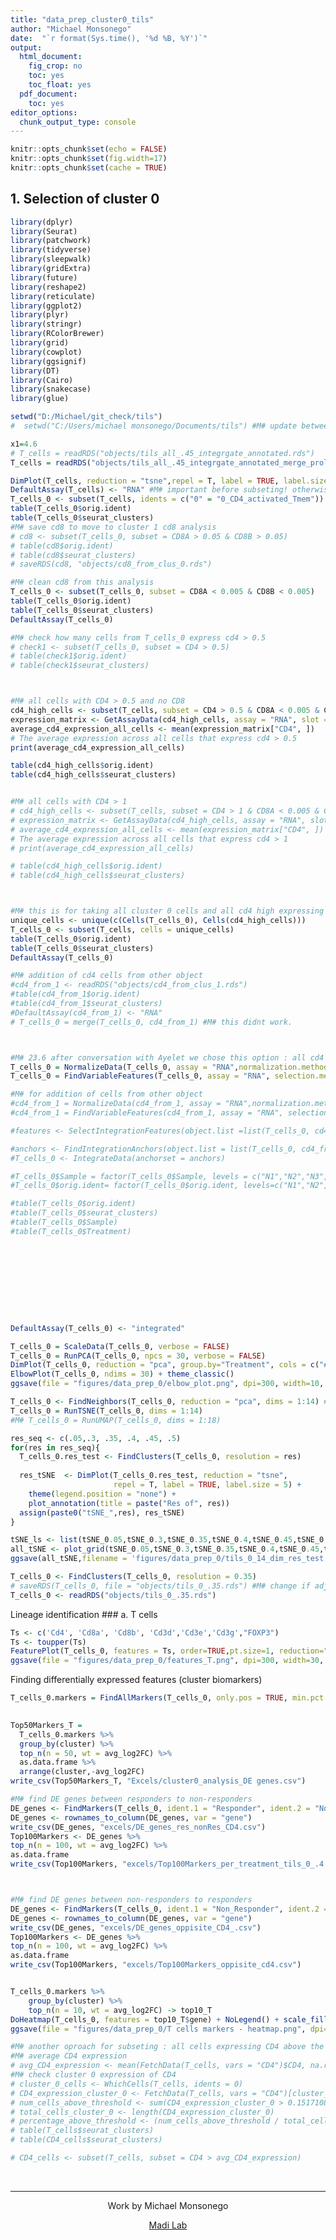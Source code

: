 ```yaml
---
title: "data_prep_cluster0_tils"
author: "Michael Monsonego"
date:  "`r format(Sys.time(), '%d %B, %Y')`"
output:
  html_document: 
    fig_crop: no
    toc: yes
    toc_float: yes
  pdf_document:
    toc: yes
editor_options: 
  chunk_output_type: console
---
```


```r
knitr::opts_chunk$set(echo = FALSE)
knitr::opts_chunk$set(fig.width=17) 
knitr::opts_chunk$set(cache = TRUE) 

```

## 1. Selection of cluster 0
```r
library(dplyr)
library(Seurat)
library(patchwork)
library(tidyverse)
library(sleepwalk)
library(gridExtra)
library(future)
library(reshape2)
library(reticulate)
library(ggplot2)
library(plyr)
library(stringr)
library(RColorBrewer)
library(grid)
library(cowplot)
library(ggsignif)
library(DT)
library(Cairo)
library(snakecase)
library(glue)

setwd("D:/Michael/git_check/tils")
#  setwd("C:/Users/michael monsonego/Documents/tils") #M# update between computers(git)

x1=4.6
# T_cells = readRDS("objects/tils_all_.45_integrgate_annotated.rds")
T_cells = readRDS("objects/tils_all_.45_integrgate_annotated_merge_prolif.rds")

DimPlot(T_cells, reduction = "tsne",repel = T, label = TRUE, label.size = 5)
DefaultAssay(T_cells) <- "RNA" #M# important before subseting! otherwise doesnt find cd8
T_cells_0 <- subset(T_cells, idents = c("0" = "0_CD4_activated_Tmem")) #M# also subset out CD8 cells
table(T_cells_0$orig.ident)
table(T_cells_0$seurat_clusters)
#M# save cd8 to move to cluster 1 cd8 analysis
# cd8 <- subset(T_cells_0, subset = CD8A > 0.05 & CD8B > 0.05)
# table(cd8$orig.ident)
# table(cd8$seurat_clusters)
# saveRDS(cd8, "objects/cd8_from_clus_0.rds")

#M# clean cd8 from this analysis
T_cells_0 <- subset(T_cells_0, subset = CD8A < 0.005 & CD8B < 0.005)
table(T_cells_0$orig.ident)
table(T_cells_0$seurat_clusters)
DefaultAssay(T_cells_0)

#M# check how many cells from T_cells_0 express cd4 > 0.5
# check1 <- subset(T_cells_0, subset = CD4 > 0.5)
# table(check1$orig.ident)
# table(check1$seurat_clusters)



#M# all cells with CD4 > 0.5 and no CD8
cd4_high_cells <- subset(T_cells, subset = CD4 > 0.5 & CD8A < 0.005 & CD8B < 0.005)
expression_matrix <- GetAssayData(cd4_high_cells, assay = "RNA", slot = "data")
average_cd4_expression_all_cells <- mean(expression_matrix["CD4", ])
# The average expression across all cells that express cd4 > 0.5
print(average_cd4_expression_all_cells)

table(cd4_high_cells$orig.ident)
table(cd4_high_cells$seurat_clusters)


#M# all cells with CD4 > 1 
# cd4_high_cells <- subset(T_cells, subset = CD4 > 1 & CD8A < 0.005 & CD8B < 0.005)
# expression_matrix <- GetAssayData(cd4_high_cells, assay = "RNA", slot = "data")
# average_cd4_expression_all_cells <- mean(expression_matrix["CD4", ])
# The average expression across all cells that express cd4 > 1
# print(average_cd4_expression_all_cells)

# table(cd4_high_cells$orig.ident)
# table(cd4_high_cells$seurat_clusters)



#M# this is for taking all cluster 0 cells and all cd4 high expressing cells
unique_cells <- unique(c(Cells(T_cells_0), Cells(cd4_high_cells)))
T_cells_0 <- subset(T_cells, cells = unique_cells)
table(T_cells_0$orig.ident)
table(T_cells_0$seurat_clusters)
DefaultAssay(T_cells_0)

#M# addition of cd4 cells from other object  
#cd4_from_1 <- readRDS("objects/cd4_from_clus_1.rds")
#table(cd4_from_1$orig.ident)
#table(cd4_from_1$seurat_clusters)
#DefaultAssay(cd4_from_1) <- "RNA"
# T_cells_0 = merge(T_cells_0, cd4_from_1) #M# this didnt work. 



#M# 23.6 after conversation with Ayelet we chose this option : all cd4 high cells, without taking all cells from cluster 0 first
T_cells_0 = NormalizeData(T_cells_0, assay = "RNA",normalization.method = "LogNormalize", scale.factor = 10000) 
T_cells_0 = FindVariableFeatures(T_cells_0, assay = "RNA", selection.method = "vst", nfeatures = 2000) 

#M# for addition of cells from other object
#cd4_from_1 = NormalizeData(cd4_from_1, assay = "RNA",normalization.method = "LogNormalize", scale.factor = 10000)  
#cd4_from_1 = FindVariableFeatures(cd4_from_1, assay = "RNA", selection.method = "vst", nfeatures = 2000) 

#features <- SelectIntegrationFeatures(object.list =list(T_cells_0, cd4_from_1))

#anchors <- FindIntegrationAnchors(object.list = list(T_cells_0, cd4_from_1), anchor.features = features)
#T_cells_0 <- IntegrateData(anchorset = anchors)

#T_cells_0$Sample = factor(T_cells_0$Sample, levels = c("N1","N2","N3","N4","R1","R2","R3","R4"))
#T_cells_0$orig.ident= factor(T_cells_0$orig.ident, levels=c("N1","N2","N3","N4","R1","R2","R3","R4"))

#table(T_cells_0$orig.ident)
#table(T_cells_0$seurat_clusters)
#table(T_cells_0$Sample)
#table(T_cells_0$Treatment)










DefaultAssay(T_cells_0) <- "integrated"

T_cells_0 = ScaleData(T_cells_0, verbose = FALSE)
T_cells_0 = RunPCA(T_cells_0, npcs = 30, verbose = FALSE)
DimPlot(T_cells_0, reduction = "pca", group.by="Treatment", cols = c("#FDCDAC", "#B3E2CD"), pt.size=1.1)
ElbowPlot(T_cells_0, ndims = 30) + theme_classic()
ggsave(file = "figures/data_prep_0/elbow_plot.png", dpi=300, width=10, height=10)

T_cells_0 <- FindNeighbors(T_cells_0, reduction = "pca", dims = 1:14) #M# choose ?
T_cells_0 = RunTSNE(T_cells_0, dims = 1:14)
#M# T_cells_0 = RunUMAP(T_cells_0, dims = 1:18)

res_seq <- c(.05,.3, .35, .4, .45, .5)
for(res in res_seq){
  T_cells_0.res_test <- FindClusters(T_cells_0, resolution = res)
  
  res_tSNE  <- DimPlot(T_cells_0.res_test, reduction = "tsne",
                       repel = T, label = TRUE, label.size = 5) +
    theme(legend.position = "none") + 
    plot_annotation(title = paste("Res of", res))
  assign(paste0("tSNE_",res), res_tSNE)
}

tSNE_ls <- list(tSNE_0.05,tSNE_0.3,tSNE_0.35,tSNE_0.4,tSNE_0.45,tSNE_0.5)
all_tSNE <- plot_grid(tSNE_0.05,tSNE_0.3,tSNE_0.35,tSNE_0.4,tSNE_0.45,tSNE_0.5, ncol = 3) 
ggsave(all_tSNE,filename = 'figures/data_prep_0/tils_0_14_dim_res_test.png', dpi=300, height=10, width=16)

T_cells_0 <- FindClusters(T_cells_0, resolution = 0.35)
# saveRDS(T_cells_0, file = "objects/tils_0_.35.rds") #M# change if adjusted
T_cells_0 <- readRDS("objects/tils_0_.35.rds")
```



Lineage identification
### a. T cells
```r
Ts <- c('Cd4', 'Cd8a', 'Cd8b', 'Cd3d','Cd3e','Cd3g',"FOXP3")
Ts <- toupper(Ts)
FeaturePlot(T_cells_0, features = Ts, order=TRUE,pt.size=1, reduction="tsne", ncol=3)
ggsave(file = "figures/data_prep_0/features_T.png", dpi=300, width=30, height=20)
```
 Finding differentially expressed features (cluster biomarkers)
```r
T_cells_0.markers = FindAllMarkers(T_cells_0, only.pos = TRUE, min.pct = 0.25, logfc.threshold = 0.25, assay = "RNA")
                    

Top50Markers_T =
  T_cells_0.markers %>%
  group_by(cluster) %>%
  top_n(n = 50, wt = avg_log2FC) %>%
  as.data.frame %>% 
  arrange(cluster,-avg_log2FC)
write_csv(Top50Markers_T, "Excels/cluster0_analysis_DE genes.csv")

#M# find DE genes between responders to non-responders
DE_genes <- FindMarkers(T_cells_0, ident.1 = "Responder", ident.2 = "Non_Responder", group.by = "Treatment", assay = "RNA")
DE_genes <- rownames_to_column(DE_genes, var = "gene")
write_csv(DE_genes, "excels/DE_genes_res_nonRes_CD4.csv") 
Top100Markers <- DE_genes %>% 
top_n(n = 100, wt = avg_log2FC) %>% 
as.data.frame
write_csv(Top100Markers, "excels/Top100Markers_per_treatment_tils_0_.4.csv") 



#M# find DE genes between non-responders to responders 
DE_genes <- FindMarkers(T_cells_0, ident.1 = "Non_Responder", ident.2 = "Responder", group.by = "Treatment", assay = "RNA")
DE_genes <- rownames_to_column(DE_genes, var = "gene")
write_csv(DE_genes, "excels/DE_genes_oppisite_CD4_.csv") 
Top100Markers <- DE_genes %>% 
top_n(n = 100, wt = avg_log2FC) %>% 
as.data.frame
write_csv(Top100Markers, "excels/Top100Markers_oppisite_cd4.csv") 


T_cells_0.markers %>%
    group_by(cluster) %>%
    top_n(n = 10, wt = avg_log2FC) -> top10_T
DoHeatmap(T_cells_0, features = top10_T$gene) + NoLegend() + scale_fill_gradientn(colors = c("blue", "white", "red"))
ggsave(file = "figures/data_prep_0/T cells markers - heatmap.png", dpi=300, width=12, height=20)
```



```r
#M# another oproach for subseting : all cells expressing CD4 above the average
#M# average CD4 expression
# avg_CD4_expression <- mean(FetchData(T_cells, vars = "CD4")$CD4, na.rm = TRUE)
#M# check cluster 0 expression of CD4
# cluster_0_cells <- WhichCells(T_cells, idents = 0)
# CD4_expression_cluster_0 <- FetchData(T_cells, vars = "CD4")[cluster_0_cells, "CD4"]
# num_cells_above_threshold <- sum(CD4_expression_cluster_0 > 0.1517108)
# total_cells_cluster_0 <- length(CD4_expression_cluster_0)
# percentage_above_threshold <- (num_cells_above_threshold / total_cells_cluster_0) * 100
# table(T_cells$seurat_clusters)
# table(CD4_cells$seurat_clusters)

# CD4_cells <- subset(T_cells, subset = CD4 > avg_CD4_expression)
```


&nbsp;
<hr />
<p style="text-align: center;">Work by Michael Monsonego</a></p>
<p style="text-align: center;"> <a href="https://www.asafmadilab.com/">Madi Lab</a></p>
&nbsp;







